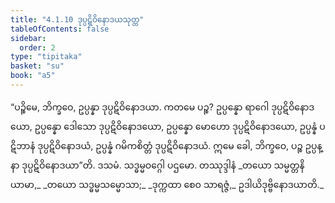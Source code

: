 ```yaml
---
title: "4.1.10 ဒုပ္ပဋိဝိနောဒယသုတ္တ"
tableOfContents: false
sidebar:
  order: 2
type: "tipitaka"
basket: "su"
book: "a5"
---
```



<DynamicBreadcrumb />

<Division number="160" book="a5">

<Paragraph number="927" book="a5">
“ပဉ္စိမေ, ဘိက္ခဝေ, ဥပ္ပန္နာ ဒုပ္ပဋိဝိနောဒယာ. ကတမေ ပဉ္စ? ဥပ္ပန္နော ရာဂေါ ဒုပ္ပဋိဝိနောဒယော, ဥပ္ပန္နော ဒေါသော ဒုပ္ပဋိဝိနောဒယော, ဥပ္ပန္နော မောဟော ဒုပ္ပဋိဝိနောဒယော, ဥပ္ပန္နံ ပဋိဘာနံ ဒုပ္ပဋိဝိနောဒယံ, ဥပ္ပန္နံ ဂမိကစိတ္တံ ဒုပ္ပဋိဝိနောဒယံ. ဣမေ ခေါ, ဘိက္ခဝေ, ပဉ္စ ဥပ္ပန္နာ ဒုပ္ပဋိဝိနောဒယာ”တိ.

</Paragraph>
</Division>

<Paragraph number="928" type="center" book="a5">
ဒသမံ.



</Paragraph>

<Paragraph number="929" type="center" book="a5">
သဒ္ဓမ္မဝဂ္ဂေါ ပဌမော.



</Paragraph>

<Paragraph number="930" type="center" book="a5">
တဿုဒ္ဒါနံ


</Paragraph>

<Paragraph number="931" type="verses" book="a5">
_တယော သမ္မတ္တနိယာမာ,_  
_တယော သဒ္ဓမ္မသမ္မောသာ;_  
_ဒုက္ကထာ စေဝ သာရဇ္ဇံ,_  
ဥဒါယိဒုဗ္ဗိနောဒယာတိ._
</Paragraph>